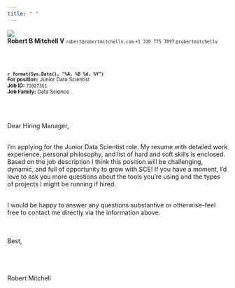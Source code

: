 ```yaml
---
title: " "
---
```


<div class="no-web">
  <img id="rbmv-resume" src="site_content/img/rbmv_curve.png"></span>
  <br>
  <span><strong>Robert B Mitchell V</strong></span>
  <span><small>`robert@robertmitchellv.com`</span>
  <span>`+1 310 775 7897`</span>
  <span>`@robertmitchellv`</small></span>
</div>

<br>
<br>

<small>__`r format(Sys.Date(), "%A, %B %d, %Y")`__<br>
__For position:__ Junior Data Scientist<br>
__Job ID:__ `71027361`<br>
__Job Family:__ Data Science</small>

<br>
<br>

Dear Hiring Manager,
<br>
<br>

I'm applying for the Junior Data Scientist role. My resume with detailed work experience, personal philosophy, and list of hard and soft skills is enclosed. Based on the job description I think this position will be challenging, dynamic, and full of opportunity to grow with SCE! If you have a moment, I'd love to ask you more questions about the tools you're using and the types of projects I might be running if hired.
<br>
<br>

I would be happy to answer any questions substantive or otherwise--feel free to contact me directly via the information above.
<br>
<br>
<br>

Best,
<br>
<br>
<br>
<br>
<br>
Robert Mitchell


